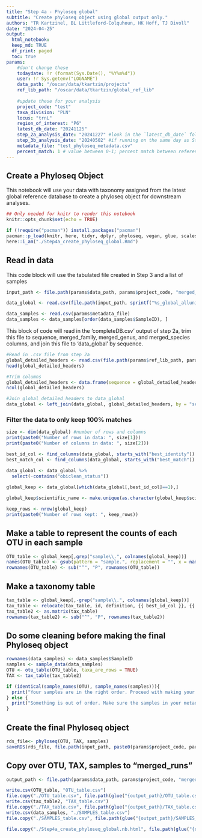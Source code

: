 ```yaml
---
title: "Step 4a - Phyloseq global"
subtitle: "Create phyloseq object using global output only."
authors: "TR Kartzinel, BL Littleford-Colquhoun, HK Hoff, TJ Divoll"
date: "2024-04-25"
output: 
  html_notebook:
  keep_md: TRUE
  df_print: paged
  toc: true
params:
    #don't change these
    todaydate: !r (format(Sys.Date(), "%Y%m%d"))
    user: !r Sys.getenv("LOGNAME")
    data_path: "/oscar/data/tkartzin/projects"
    ref_lib_path: "/oscar/data/tkartzin/global_ref_lib"
 
    #update these for your analysis
    project_code: "test"
    taxa_division: "PLN"
    locus: "trnL"
    region_of_interest: "P6"
    latest_db_date: "20241125"
    step_2a_analysis_date: "20241227" #look in the `latest_db_date` folder and get the date associated with the `_completeDB.csv` file
    step_3b_analysis_date: "20240502" #if running on the same day as Step 3, this will be `todaydate`, otherwise enter the date when you ran Step 3b
    metadata_file: "test_phyloseq_metadata.csv"
    percent_match: 1 # value between 0-1; percent match between reference sequence and your sequence
---
```


## Create a Phyloseq Object
This notebook will use your data with taxonomy assigned from the latest global reference database to create a phyloseq object for downstream analyses. 
```r
## Only needed for knitr to render this notebook
knitr::opts_chunk$set(echo = TRUE)

if (!require("pacman")) install.packages("pacman")
pacman::p_load(knitr, here, tidyr, dplyr, phyloseq, vegan, glue, scales, datawizard) #this takes a few minutes
here::i_am("./Step4a_create_phyloseq_global.Rmd")
```

## Read in data
This code block will use the tabulated file created in Step 3 and a list of samples
```r
input_path <- file.path(params$data_path, params$project_code, "merged_runs", sprintf("%s_%s", params$step_3b_analysis_date, params$user))

data_global <- read.csv(file.path(input_path, sprintf("%s_global_alluniq.clean.tag.ann.tab", params$step_3b_analysis_date)), sep="\t", header=TRUE)

data_samples <- read.csv(params$metadata_file)
data_samples <- data_samples[order(data_samples$SampleID), ]
```

This block of code will read in the 'completeDB.csv' output of step 2a, trim this file to sequence, merged_family, merged_genus, and merged_species columns, and join this file to 'data_global' by sequence.
```r
#Read in .csv file from step 2a
global_detailed_headers <- read.csv(file.path(params$ref_lib_path, params$taxa_division, params$locus, params$region_of_interest, params$latest_db_date, paste0(params$step_2a_analysis_date, "_", params$region_of_interest, "_completeDB.csv")))
head(global_detailed_headers)

#Trim columns 
global_detailed_headers <- data.frame(sequence = global_detailed_headers$sequence, merged_family_name = global_detailed_headers$merged_family_name, merged_genus_name = global_detailed_headers$merged_genus_name, merged_species_name = global_detailed_headers$merged_species_name)
ncol(global_detailed_headers)

#Join global_detailed_headers to data_global
data_global <- left_join(data_global, global_detailed_headers, by = "sequence")
```

### Filter the data to only keep 100% matches
```r
size <- dim(data_global) #number of rows and columns
print(paste0("Number of rows in data: ", size[1]))
print(paste0("Number of columns in data: ", size[2]))

best_id_col <- find_columns(data_global, starts_with("best_identity"))
best_match_col <- find_columns(data_global, starts_with("best_match"))

data_global <- data_global %>% 
  select(-contains("obiclean_status"))
  
global_keep <- data_global[which(data_global[,best_id_col]==1),]

global_keep$scientific_name <- make.unique(as.character(global_keep$scientific_name))

keep_rows <- nrow(global_keep)
print(paste0("Number of rows kept: ", keep_rows))
```

## Make a table to represent the counts of each OTU in each sample
```r
OTU_table <- global_keep[,grep("sample\\.", colnames(global_keep))]
names(OTU_table) <- gsub(pattern = "sample.", replacement = "", x = names(OTU_table))
rownames(OTU_table) <- sub("^", "P", rownames(OTU_table))
```

## Make a taxonomy table
```r
tax_table <- global_keep[,-grep("sample\\.", colnames(global_keep))]
tax_table <- relocate(tax_table, id, definition, {{ best_id_col }}, {{ best_match_col }}, count, .after = last_col())
tax_table2 <- as.matrix(tax_table)
rownames(tax_table2) <- sub("^", "P", rownames(tax_table2))
```

## Do some cleaning before making the final Phyloseq object
```r
rownames(data_samples) <- data_samples$SampleID
samples <- sample_data(data_samples)
OTU <- otu_table(OTU_table, taxa_are_rows = TRUE)
TAX <- tax_table(tax_table2)

if (identical(sample_names(OTU), sample_names(samples))){
  print("Your samples are in the right order. Proceed with making your final RDS file!")
} else {
  print("Something is out of order. Make sure the samples in your metadata file match the order in your OTU. Please fix and rerun this notebook.")
}
```

## Create the final Phyloseq object
```r
rds_file<- phyloseq(OTU, TAX, samples) 
saveRDS(rds_file, file.path(input_path, paste0(params$project_code, params$region_of_interest, "_diet_global_", params$todaydate, ".rds")))
```

## Copy over OTU, TAX, samples to "merged_runs"
```r
output_path <- file.path(params$data_path, params$project_code, "merged_runs", sprintf("%s_%s", params$step_3b_analysis_date, params$user))

write.csv(OTU_table, "OTU_table.csv")
file.copy("./OTU_table.csv", file.path(glue("{output_path}/OTU_table.csv")))
write.csv(tax_table2, "TAX_table.csv")
file.copy("./TAX_table.csv", file.path(glue("{output_path}/TAX_table.csv")))
write.csv(data_samples, "./SAMPLES_table.csv")
file.copy("./SAMPLES_table.csv", file.path(glue("{output_path}/SAMPLES_table.csv")))

file.copy("./Step4a_create_phyloseq_global.nb.html", file.path(glue("{output_path}/Step4a_create_phyloseq_global.nb.html")), overwrite = TRUE)
```

